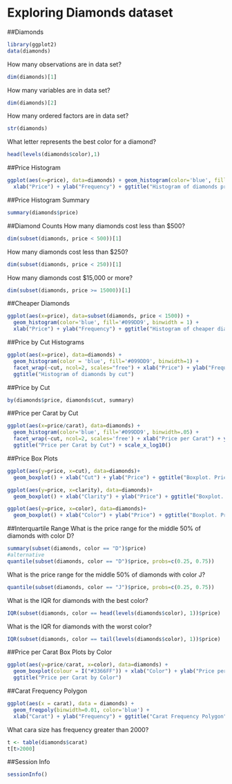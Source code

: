 Exploring Diamonds dataset
=====================================
##Diamonds
```r
library(ggplot2)
data(diamonds)
```
How many observations are in data set?
```r
dim(diamonds)[1]
```
How many variables are in data set?
```r
dim(diamonds)[2]
```
How many ordered factors are in data set?
```r
str(diamonds)
```
What letter represents the best color for a diamond?
```r
head(levels(diamonds$color),1)
```

##Price Histogram
```r
ggplot(aes(x=price), data=diamonds) + geom_histogram(color='blue', fill='#099DD9', binwidth=100) +
  xlab("Price") + ylab("Frequency") + ggtitle("Histogram of diamonds prices")
```

##Price Histogram Summary
```r
summary(diamonds$price)
```

##Diamond Counts
How many diamonds cost less than $500?
```r
dim(subset(diamonds, price < 500))[1]
```
How many diamonds cost less than $250?
```r
dim(subset(diamonds, price < 250))[1]
```
How many diamonds cost $15,000 or more?
```r
dim(subset(diamonds, price >= 15000))[1]
```

##Cheaper Diamonds
```r
ggplot(aes(x=price), data=subset(diamonds, price < 1500)) +
  geom_histogram(color='blue', fill='#099DD9', binwidth = 1) +
  xlab("Price") + ylab("Frequency") + ggtitle("Histogram of cheaper diamonds")
```

##Price by Cut Histograms
```r
ggplot(aes(x=price), data=diamonds) +
  geom_histogram(color = 'blue', fill='#099DD9', binwidth=1) +
  facet_wrap(~cut, ncol=2, scales="free") + xlab("Price") + ylab("Frequency") +
  ggtitle("Histogram of diamonds by cut")
```

##Price by Cut
```r
by(diamonds$price, diamonds$cut, summary)
```

##Price per Carat by Cut
```r
ggplot(aes(x=price/carat), data=diamonds) +
  geom_histogram(color='blue', fill='#099DD9', binwidth=.05) +
  facet_wrap(~cut, ncol=2, scales='free') + xlab("Price per Carat") + ylab("Frequency") +
  ggtitle("Price per Carat by Cut") + scale_x_log10()
```

##Price Box Plots
```r
ggplot(aes(y=price, x=cut), data=diamonds)+
  geom_boxplot() + xlab("Cut") + ylab("Price") + ggtitle("Boxplot. Price by Cut")

ggplot(aes(y=price, x=clarity), data=diamonds)+
  geom_boxplot() + xlab("Clarity") + ylab("Price") + ggtitle("Boxplot. Price by Clarity")

ggplot(aes(y=price, x=color), data=diamonds)+
  geom_boxplot() + xlab("Color") + ylab("Price") + ggtitle("Boxplot. Price by Color")

```

##Interquartile Range
What is the price range for the middle 50% of diamonds with color D?
```r
summary(subset(diamonds, color == "D")$price)
#alternative
quantile(subset(diamonds, color == "D")$price, probs=c(0.25, 0.75))
```
What is the price range for the middle 50% of diamonds with color J?
```r
quantile(subset(diamonds, color == "J")$price, probs=c(0.25, 0.75))
```
What is the IQR for diamonds with the best color?
```r
IQR(subset(diamonds, color == head(levels(diamonds$color), 1))$price)
```
What is the IQR for diamonds with the worst color?
```r
IQR(subset(diamonds, color == tail(levels(diamonds$color), 1))$price)
```

##Price per Carat Box Plots by Color
```r
ggplot(aes(y=price/carat, x=color), data=diamonds) +
  geom_boxplot(colour = I("#3366FF")) + xlab("Color") + ylab("Price per Carat") +
  ggtitle("Price per Carat by Color")
```

##Carat Frequency Polygon
```r
ggplot(aes(x = carat), data = diamonds) +
  geom_freqpoly(binwidth=0.01, color='blue') +
  xlab("Carat") + ylab("Frequency") + ggtitle("Carat Frequency Polygon")
```

What cara size has frequency greater than 2000?
```r
t <- table(diamonds$carat)
t[t>2000]
```

##Session Info
```r
sessionInfo()

```


